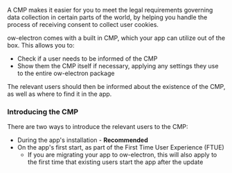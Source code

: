 A CMP makes it easier for you to meet the legal requirements governing data collection in certain parts of the world,
by helping you handle the process of receiving consent to collect user cookies.

ow-electron comes with a built in CMP, which your app can utilize out of the box.
This allows you to:
- Check if a user needs to be informed of the CMP
- Show them the CMP itself if necessary, applying any settings they use to the entire ow-electron package

The relevant users should then be informed about the existence of the CMP, as well as where to find it in the app.

### Introducing the CMP

There are two ways to introduce the relevant users to the CMP:
- During the app's installation - **Recommended**
- On the app's first start, as part of the First Time User Experience (FTUE)
    - If you are migrating your app to ow-electron, this will also apply to the first time that existing users start the app after the update